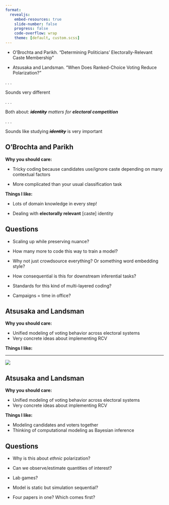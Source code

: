 ```yaml
---
format:
  revealjs:
    embed-resources: true
    slide-number: false
    progress: false
    code-overflow: wrap
    theme: [default, custom.scss]
---
```


- O'Brochta and Parikh. "Determining Politicians' Electorally-Relevant Caste Membership"

- Atsusaka and Landsman. "When Does Ranked-Choice Voting Reduce Polarization?"

. . .

Sounds very different

. . .

Both about: _**~~identity~~** matters for **electoral competition**_

. . .

Sounds like studying ***~~identity~~*** is very important

## O'Brochta and Parikh


**Why you should care:**

::: incremental
- Tricky coding because candidates use/ignore caste depending on many contextual factors

- More complicated than your usual classification task
:::


**Things I like:**

::: incremental
- Lots of domain knowledge in every step!

- Dealing with **electorally relevant** [caste] identity

:::

## Questions

::: incremental

- Scaling up while preserving nuance? 

- How many more to code this way to train a model?

- Why not just crowdsource everything? Or something word embedding style?

- How consequential is this for downstream inferential tasks?

- Standards for this kind of multi-layered coding?

- Campaigns = time in office?

:::

## Atsusaka and Landsman

**Why you should care:**

::: incremental
- Unified modeling of voting behavior across electoral systems
- Very concrete ideas about implementing RCV
:::

**Things I like:**

---

![](temp/yuki_rcv.png){fig-align="center"}

## Atsusaka and Landsman

**Why you should care:**

- Unified modeling of voting behavior across electoral systems
- Very concrete ideas about implementing RCV


**Things I like:**

::: incremental
- Modeling candidates and voters together
- Thinking of computational modeling as Bayesian inference
:::

## Questions

::: incremental

- Why is this about *ethnic* polarization?

- Can we observe/estimate quantities of interest?

- Lab games?

- Model is static but simulation sequential?

- Four papers in one? Which comes first?
:::

